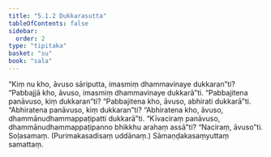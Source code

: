 ```yaml
---
title: "5.1.2 Dukkarasutta"
tableOfContents: false
sidebar:
  order: 2
type: "tipitaka"
basket: "su"
book: "sala"
---
```



<DynamicBreadcrumb />

<Division number="331" book="sala" bookNo="13" page="456">

<Paragraph number="1369" book="sala">
“Kiṃ nu kho, āvuso sāriputta, imasmiṃ dhammavinaye dukkaran”ti? “Pabbajjā kho, āvuso, imasmiṃ dhammavinaye dukkarā”ti. “Pabbajitena panāvuso, kiṃ dukkaran”ti? “Pabbajitena kho, āvuso, abhirati dukkarā”ti. “Abhiratena panāvuso, kiṃ dukkaran”ti? “Abhiratena kho, āvuso, dhammānudhammappaṭipatti dukkarā”ti. “Kīvaciraṃ panāvuso, dhammānudhammappaṭipanno bhikkhu arahaṃ assā”ti? “Naciraṃ, āvuso”ti.

</Paragraph>
</Division>

<Paragraph number="1370" type="center" book="sala">
Soḷasamaṃ.



</Paragraph>

<Paragraph number="1371" type="center" book="sala">
(Purimakasadisaṃ uddānaṃ.)



</Paragraph>

<Paragraph number="1372" type="center" book="sala">
Sāmaṇḍakasaṃyuttaṃ samattaṃ.
</Paragraph>